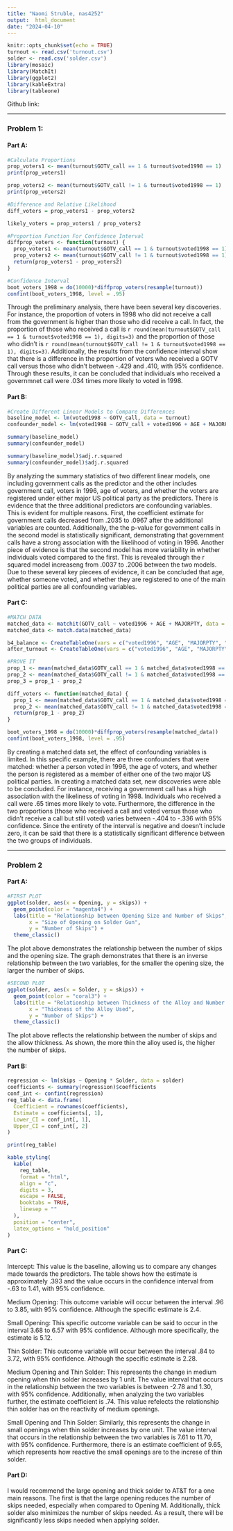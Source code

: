 ---
title: "Naomi Struble, nas4252"
output:  html_document
date: "2024-04-10"
---

```{r setup, include=FALSE}
knitr::opts_chunk$set(echo = TRUE)
turnout <- read.csv('turnout.csv')
solder <- read.csv('solder.csv')
library(mosaic)
library(MatchIt)
library(ggplot2)
library(kableExtra)
library(tableone)
```
Github link: 

---

### **Problem 1:**
#### Part A:

```{r, echo=FALSE, results='hide'}
#Calculate Proportions
prop_voters1 <- mean(turnout$GOTV_call == 1 & turnout$voted1998 == 1)
print(prop_voters1)

prop_voters2 <- mean(turnout$GOTV_call != 1 & turnout$voted1998 == 1)
print(prop_voters2)

#Difference and Relative Likelihood
diff_voters = prop_voters1 - prop_voters2

likely_voters = prop_voters1 / prop_voters2

#Proportion Function For Confidence Interval
diffprop_voters <- function(turnout) {
  prop_voters1 <- mean(turnout$GOTV_call == 1 & turnout$voted1998 == 1)
  prop_voters2 <- mean(turnout$GOTV_call != 1 & turnout$voted1998 == 1)
  return(prop_voters1 - prop_voters2)
}

#Confidence Interval
boot_voters_1998 = do(10000)*diffprop_voters(resample(turnout))
confint(boot_voters_1998, level = .95)
```

Through the preliminary analysis, there have been several key discoveries. For instance, the proportion of voters in 1998 who did not receive a call from the government is higher than those who did receive a call. In fact, the proportion of those who received a call is `r round(mean(turnout$GOTV_call == 1 & turnout$voted1998 == 1), digits=3)` and the proportion of those who didn't is `r round(mean(turnout$GOTV_call != 1 & turnout$voted1998 == 1), digits=3)`. Additionally, the results from the confidence interval show that there is a difference in the proportion of voters who received a GOTV call versus those who didn’t between -.429 and .410, with 95% confidence. Through these results, it can be concluded that individuals who received a governmnet call were .034 times more likely to voted in 1998.

#### Part B: 

```{r, echo=FALSE, results='hide'}
#Create Different Linear Models to Compare Differences
baseline_model <- lm(voted1998 ~ GOTV_call, data = turnout)
confounder_model <- lm(voted1998 ~ GOTV_call + voted1996 + AGE + MAJORPTY, data = turnout)

summary(baseline_model)
summary(confounder_model)

summary(baseline_model)$adj.r.squared
summary(confounder_model)$adj.r.squared
```

By analyzing the summary statistics of two different linear models, one including government calls as the predictor and the other includes government call, voters in 1996, age of voters, and whether the voters are registered under either major US political party as the predictors. There is evidence that the three additional predictors are confounding variables. This is evident for multiple reasons. First, the coefficient estimate for government calls decreased from .2035 to .0967 after the additional variables are counted. Additionally, the the p-value for government calls in the second model is statistically significant, demonstrating that government calls have a strong association with the likelihood of voting in 1996. Another piece of evidence is that the second model has more variability in whether individuals voted compared to the first. This is revealed through the r squared model increaseng from .0037 to .2006 between the two models. Due to these several key piecees of evidence, it can be concluded that age, whether someone voted, and whether they are registered to one of the main political parties are all confounding variables.

#### Part C:
 
```{r, echo=FALSE, results='hide', warning=FALSE}
#MATCH DATA
matched_data <- matchit(GOTV_call ~ voted1996 + AGE + MAJORPTY, data = turnout, ratio = 5)
matched_data <- match.data(matched_data)

b4_balance <- CreateTableOne(vars = c("voted1996", "AGE", "MAJORPTY", "voted 1998"), data = turnout)
after_turnout <- CreateTableOne(vars = c("voted1996", "AGE", "MAJORPTY", "voted 1998"), strata = "GOTV_call", data = matched_data)

#PROVE IT
prop_1 <- mean(matched_data$GOTV_call == 1 & matched_data$voted1998 == 1)
prop_2 <- mean(matched_data$GOTV_call != 1 & matched_data$voted1998 == 1)
prop_3 = prop_1 - prop_2

diff_voters <- function(matched_data) {
  prop_1 <- mean(matched_data$GOTV_call == 1 & matched_data$voted1998 == 1)
  prop_2 <- mean(matched_data$GOTV_call != 1 & matched_data$voted1998 == 1)
  return(prop_1 - prop_2)
}

boot_voters_1998 = do(10000)*diffprop_voters(resample(matched_data))
confint(boot_voters_1998, level = .95)
```

By creating a matched data set, the effect of confounding variables is limited. In this specific example, there are three confounders that were matched: whether a person voted in 1996, the age of voters, and whether the person is registered as a member of either one of the two major US political parties. In creating a matched data set, new discoveries were able to be concluded. For instance, receiving a government call has a high association with the likeliness of voting in 1998. Individuals who received a call were .65 times more likely to vote. Furthermore, the difference in the two proportions (those who received a call and voted versus those who didn't receive a call but still voted) varies between -.404 to -.336 with 95% confidence. Since the entirety of the interval is negative and doesn't include zero, it can be said that there is a statistically significant difference between the two groups of individuals. 
 
---

### **Problem 2**
#### Part A:  

```{r, echo=FALSE}
#FIRST PLOT
ggplot(solder, aes(x = Opening, y = skips)) +
  geom_point(color = "magenta4") +
  labs(title = "Relationship between Opening Size and Number of Skips",
       x = "Size of Opening on Solder Gun",
       y = "Number of Skips") +
  theme_classic()
```

The plot above demonstrates the relationship between the number of skips and the opening size. The graph demonstrates that there is an inverse relationship between the two variables, for the smaller the opening size, the larger the number of skips. 

```{r, echo=FALSE}
#SECOND PLOT
ggplot(solder, aes(x = Solder, y = skips)) +
  geom_point(color = "coral3") +
  labs(title = "Relationship between Thickness of the Alloy and Number of Skips",
       x = "Thickness of the Alloy Used",
       y = "Number of Skips") +
  theme_classic()
```

The plot above reflects the relationship between the number of skips and the allow thickness. As shown, the more thin the alloy used is, the higher the number of skips. 

#### Part B:

```{r, echo=FALSE, results='hide'}
regression <- lm(skips ~ Opening * Solder, data = solder)
coefficients <- summary(regression)$coefficients
conf_int <- confint(regression)
reg_table <- data.frame(
  Coefficient = rownames(coefficients),
  Estimate = coefficients[, 1],
  Lower_CI = conf_int[, 1],
  Upper_CI = conf_int[, 2]
)

print(reg_table)

```

```{r, echo=FALSE}
kable_styling(
  kable(
    reg_table,
    format = "html",
    align = "c",
    digits = 3,
    escape = FALSE,
    booktabs = TRUE,
    linesep = ""
  ),
  position = "center",
  latex_options = "hold_position"
)
```


#### Part C: 

Intercept: This value is the baseline, allowing us to compare any changes made towards the predictors. The table shows how the estimate is approximately .393 and the value occurs in the confidence interval from -.63 to 1.41, with 95% confidence. 

Medium Opening: This outcome variable will occur between the interval .96 to 3.85, with 95% confidence. Although the specific estimate is 2.4.

Small Opening: This specific outcome variable can be said to occur in the interval 3.68 to 6.57 with 95% confidence. Although more specifically, the estimate is 5.12.

Thin Solder: This outcome variable will occur between the interval .84 to 3.72, with 95% confidence. Although the specific estimate is 2.28.

Medium Opening and Thin Solder: This represents the change in medium opening when thin solder increases by 1 unit. The value interval that occurs in the relationship between the two variables is between -2.78 and 1.30, with 95% confidence. Additionally, when analyzing the two variables further, the estimate coefficient is .74. This value refelects the relationship thin solder has on the reactivity of medium openings. 

Small Opening and Thin Solder: Similarly, this represents the change in small openings when thin solder increases by one unit. The value interval that occurs in the relationship between the two variables is 7.61 to 11.70, with 95% confidence. Furthermore, there is an estimate coefficient of 9.65, which represents how reactive the small openings are to the increse of thin solder. 

#### Part D:

I would recommend the large opening and thick solder to AT&T for a one main reasons. The first is that the large opening reduces the number of skips needed, especially when compared to Opening M. Additionally, thick solder also minimizes the number of skips needed. As a result, there will be significantly less skips needed when applying solder. 

